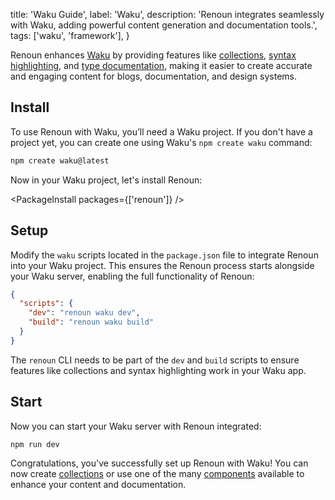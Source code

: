   title: 'Waku Guide',
  label: 'Waku',
  description:
    'Renoun integrates seamlessly with Waku, adding powerful content generation and documentation tools.',
  tags: ['waku', 'framework'],
}

Renoun enhances [Waku](https://waku.gg/) by providing features like [collections](/collections), [syntax highlighting](/components/code-block), and [type documentation](/components/api-reference), making it easier to create accurate and engaging content for blogs, documentation, and design systems.

## Install

To use Renoun with Waku, you’ll need a Waku project. If you don't have a project yet, you can create one using Waku's `npm create waku` command:

```bash
npm create waku@latest
```

Now in your Waku project, let's install Renoun:

<PackageInstall packages={['renoun']} />

## Setup

Modify the `waku` scripts located in the `package.json` file to integrate Renoun into your Waku project. This ensures the Renoun process starts alongside your Waku server, enabling the full functionality of Renoun:

```json
{
  "scripts": {
    "dev": "renoun waku dev",
    "build": "renoun waku build"
  }
}
```

<Note>

The `renoun` CLI needs to be part of the `dev` and `build` scripts to ensure
features like collections and syntax highlighting work in your Waku app.

</Note>

## Start

Now you can start your Waku server with Renoun integrated:

```bash
npm run dev
```

Congratulations, you've successfully set up Renoun with Waku! You can now create [collections](/collections) or use one of the many [components](/components) available to enhance your content and documentation.
